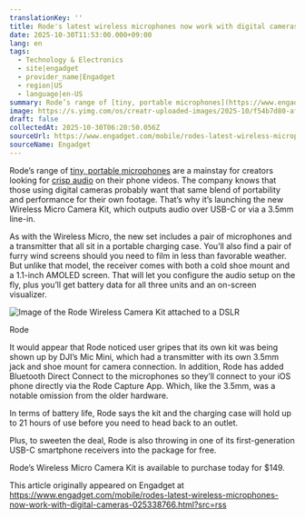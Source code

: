 ```yaml
---
translationKey: ''
title: Rode's latest wireless microphones now work with digital cameras
date: 2025-10-30T11:53:00.000+09:00
lang: en
tags:
  - Technology & Electronics
  - site|engadget
  - provider_name|Engadget
  - region|US
  - language|en-US
summary: Rode’s range of [tiny, portable microphones](https://www.engadget.com/audio/rodes-tiny-149-wireless-micro-kit-is-designed-for-smartphone-users-150040695.html) a...
image: https://s.yimg.com/os/creatr-uploaded-images/2025-10/f54b7d80-af38-11f0-b5f3-cd3a4769d957
draft: false
collectedAt: 2025-10-30T06:20:50.056Z
sourceUrl: https://www.engadget.com/mobile/rodes-latest-wireless-microphones-now-work-with-digital-cameras-025338766.html?src=rss
sourceName: Engadget
---
```

Rode’s range of [tiny, portable microphones](https://www.engadget.com/audio/rodes-tiny-149-wireless-micro-kit-is-designed-for-smartphone-users-150040695.html) are a mainstay for creators looking for [crisp audio](https://www.engadget.com/rodes-wireless-pro-mic-kit-lets-you-forget-about-clipped-audio-000028417.html) on their phone videos. The company knows that those using digital cameras probably want that same blend of portability and performance for their own footage. That’s why it’s launching the new Wireless Micro Camera Kit, which outputs audio over USB-C or via a 3.5mm line-in.

As with the Wireless Micro, the new set includes a pair of microphones and a transmitter that all sit in a portable charging case. You’ll also find a pair of furry wind screens should you need to film in less than favorable weather. But unlike that model, the receiver comes with both a cold shoe mount and a 1.1-inch AMOLED screen. That will let you configure the audio setup on the fly, plus you’ll get battery data for all three units and an on-screen visualizer.

![Image of the Rode Wireless Camera Kit attached to a DSLR](https://s.yimg.com/os/creatr-uploaded-images/2025-10/f54b7d80-af38-11f0-b5f3-cd3a4769d957)

Rode

It would appear that Rode noticed user gripes that its own kit was being shown up by DJI’s Mic Mini, which had a transmitter with its own 3.5mm jack and shoe mount for camera connection. In addition, Rode has added Bluetooth Direct Connect to the microphones so they’ll connect to your iOS phone directly via the Rode Capture App. Which, like the 3.5mm, was a notable omission from the older hardware.

In terms of battery life, Rode says the kit and the charging case will hold up to 21 hours of use before you need to head back to an outlet.

Plus, to sweeten the deal, Rode is also throwing in one of its first-generation USB-C smartphone receivers into the package for free.

Rode’s Wireless Micro Camera Kit is available to purchase today for $149.

This article originally appeared on Engadget at https://www.engadget.com/mobile/rodes-latest-wireless-microphones-now-work-with-digital-cameras-025338766.html?src=rss
